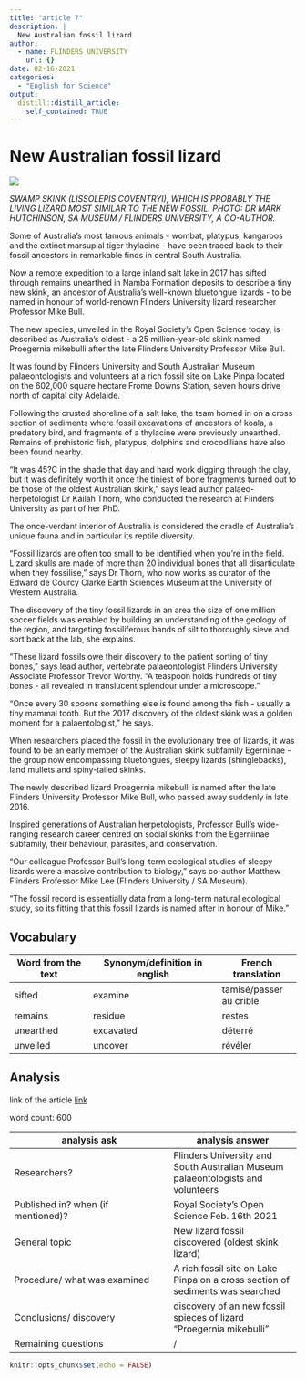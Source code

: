 ```yaml
---
title: "article 7"
description: |
  New Australian fossil lizard
author:
  - name: FLINDERS UNIVERSITY
    url: {}
date: 02-16-2021
categories:
  - "English for Science"
output:
  distill::distill_article:
    self_contained: TRUE
---
```

# New Australian fossil lizard

![](../image/article 7.jpg)

*SWAMP SKINK (LISSOLEPIS COVENTRYI), WHICH IS PROBABLY THE LIVING LIZARD MOST SIMILAR TO THE NEW FOSSIL. PHOTO: DR MARK HUTCHINSON, SA MUSEUM / FLINDERS UNIVERSITY, A CO-AUTHOR.*

Some of Australia's most famous animals - wombat, platypus, kangaroos and the extinct marsupial tiger thylacine - have been traced back to their fossil ancestors in remarkable finds in central South Australia.

Now a remote expedition to a large inland salt lake in 2017 has sifted through remains unearthed in Namba Formation deposits to describe a tiny new skink, an ancestor of Australia's well-known bluetongue lizards - to be named in honour of world-renown Flinders University lizard researcher Professor Mike Bull.

The new species, unveiled in the Royal Society's Open Science today, is described as Australia's oldest - a 25 million-year-old skink named Proegernia mikebulli after the late Flinders University Professor Mike Bull.

It was found by Flinders University and South Australian Museum palaeontologists and volunteers at a rich fossil site on Lake Pinpa located on the 602,000 square hectare Frome Downs Station, seven hours drive north of capital city Adelaide.

Following the crusted shoreline of a salt lake, the team homed in on a cross section of sediments where fossil excavations of ancestors of koala, a predatory bird, and fragments of a thylacine were previously unearthed. Remains of prehistoric fish, platypus, dolphins and crocodilians have also been found nearby.

"It was 45?C in the shade that day and hard work digging through the clay, but it was definitely worth it once the tiniest of bone fragments turned out to be those of the oldest Australian skink," says lead author palaeo-herpetologist Dr Kailah Thorn, who conducted the research at Flinders University as part of her PhD.

The once-verdant interior of Australia is considered the cradle of Australia's unique fauna and in particular its reptile diversity.

"Fossil lizards are often too small to be identified when you're in the field. Lizard skulls are made of more than 20 individual bones that all disarticulate when they fossilise," says Dr Thorn, who now works as curator of the Edward de Courcy Clarke Earth Sciences Museum at the University of Western Australia.

The discovery of the tiny fossil lizards in an area the size of one million soccer fields was enabled by building an understanding of the geology of the region, and targeting fossiliferous bands of silt to thoroughly sieve and sort back at the lab, she explains.

"These lizard fossils owe their discovery to the patient sorting of tiny bones," says lead author, vertebrate palaeontologist Flinders University Associate Professor Trevor Worthy. "A teaspoon holds hundreds of tiny bones - all revealed in translucent splendour under a microscope."

"Once every 30 spoons something else is found among the fish - usually a tiny mammal tooth. But the 2017 discovery of the oldest skink was a golden moment for a palaentologist," he says.

When researchers placed the fossil in the evolutionary tree of lizards, it was found to be an early member of the Australian skink subfamily Egerniinae - the group now encompassing bluetongues, sleepy lizards (shinglebacks), land mullets and spiny-tailed skinks.

The newly described lizard Proegernia mikebulli is named after the late Flinders University Professor Mike Bull, who passed away suddenly in late 2016.

Inspired generations of Australian herpetologists, Professor Bull's wide-ranging research career centred on social skinks from the Egerniinae subfamily, their behaviour, parasites, and conservation.

"Our colleague Professor Bull's long-term ecological studies of sleepy lizards were a massive contribution to biology," says co-author Matthew Flinders Professor Mike Lee (Flinders University / SA Museum).

"The fossil record is essentially data from a long-term natural ecological study, so its fitting that this fossil lizards is named after in honour of Mike."

## Vocabulary

 Word from the text | Synonym/definition in english | French translation
------------------- | ------------------------------|-------------------
  sifted        |	           examine               |	 tamisé/passer au crible
     remains  	    |            residue         | restes
     unearthed	         |            excavated	          |  déterré
       unveiled  |      uncover      |      révéler      

## Analysis

link of the article
[link](https://www.eurekalert.org/pub_releases/2021-02/fu-naf021521.php)

 word count: 600
 
analysis ask     | analysis answer
---------------- | -------------
Researchers?     |  Flinders University and South Australian Museum palaeontologists and volunteers 
Published in? when (if mentioned)? | Royal Society's Open Science Feb. 16th 2021
General topic    | New lizard fossil discovered (oldest skink lizard)
Procedure/ what was examined | A rich fossil site on Lake Pinpa on a cross section of sediments was searched
Conclusions/ discovery | discovery of an new fossil spieces of lizard "Proegernia mikebulli"
Remaining questions | /

```r
knitr::opts_chunk$set(echo = FALSE)
```
